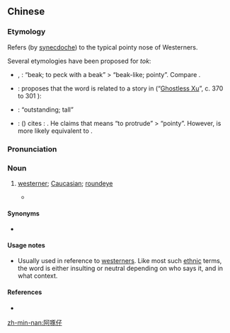 ==Chinese==
{{zh-forms|alt=阿噣仔,阿斲仔,阿卓仔,阿桌仔,阿斗仔,阿督仔,阿凸仔,阿多仔,阿兜仔|''prefix to names of people''|pointy (nose)|''diminutive suffix''}}

===Etymology===
Refers (by [[synecdoche]]) to the typical pointy nose of Westerners.

Several etymologies have been proposed for ''tok'':
* {{zh-l|*噣}}, {{zh-l|*啄}}: “beak; to peck with a beak” > “beak-like; pointy”. Compare {{cog|en|beak}}.
* {{zh-l|*斲}}: {{lang|zh|《台灣話大詞典》}} proposes that the word is related to a story in ''{{w|Zhuangzi}}'' (“[[s:zh:莊子/徐無鬼|Ghostless Xu]]”, c. 370 to 301 {{B.C.E.}}):
*: {{zh-x|郢 人 堊 慢 其 鼻 端 若 蠅 翼，使 匠人 '''斲''' 之。匠石 運 斤 成 風，聽 而 '''斲''' 之，盡 堊 而 鼻 不 傷，郢 人 立 不 失容。|There was once a man from Ying, and on the tip of his nose was some chalk, no thicker than a fly's wing. He asked a stone-mason to '''slice''' the chalk off. The stone-mason wielded his axe like the wind and '''sliced''' off the chalk following the man's instruction. The chalk was completely removed without injury to the man's nose. The man from Ying just stood there unflinchingly.|CL}}
* {{zh-l|*卓}}: “outstanding; tall”
* {{zh-l|*斗}}: {{lang|zh|《台語正字》}} ({{lang|zh|張清波}}) cites ''{{w|Shiji}}'': {{lang|zh|成山斗入海}}. He claims that {{lang|zh|斗}} means “to protrude” > “pointy”. However, {{lang|zh|斗}} is more likely equivalent to {{zh-l|*陡|steep; precipitous}}.

===Pronunciation===
{{zh-pron
|mn=a-tok-仔
|cat=n
}}
{{rfp|lang=cmn|Mandarin}}

===Noun===
{{zh-noun}}

# {{lb|zh|Min Nan|slang|pejorative}} [[westerner]]; [[Caucasian]]; [[roundeye]] {{zh-mw|個}}
#* {{zh-x|有{Ū} 一 個\e{ê}5{} 歐巴桑 去 美國 𨑨迌\ch{hh}it4{}-tho{ô}5{}，欲 去 便所 的\e{ê}5{} 時，因為 毋\m{m̄}7{} 捌{bat}字，煞 行 入去 查埔\查甫{po͘} 的\e{ê}0{} 彼 間，無外久，一 個\e{ê}5{} '''阿督仔''' 行 入去，隨 擱 闖{chhoàng} 出來，一直 喝{hoah} 講：「I am sorry，I am sorry。」^尾 仔\%a{á}0{}，彼個\彼e{-ê}5{} 阿婆仔 行 出來 氣掇掇\氣c{-c}h{hh}u{ò}a3{}c{c}h{hh}u{ò}a3{} 講：「^夭壽 哦！一 個\e{ê}5{} '''阿督仔''' 真 無 禮貌，行 入來 人 的\e{ê}5{} 便所，猶閣\也{iá}擱 怪 人 門「抑{a̍h} 毋\m{m̄}7{} 鎖 %咧{leh}！」|There was an old granny who went to America on vacation. When it came time for her to go to the restroom, because she was illiterate, she ended up going into the men's room. Before long, a '''roundeye''' walked in, then quickly rushed out as he kept yelling, "I am sorry, I am sorry." Finally, the old lady came out, angrily saying, "Screw him! The '''roundeye''' is very rude. He barged into my bathroom, but he still blamed me, saying the door 'wasn't locked!' (''a̍h m̄ só--leh'', which sounds like "I am sorry")"|TW|ref={{lang|zh|曹麗華}} (ed.), {{lang|zh|笑詼一則----抑m7鎖咧}}}}

====Synonyms====
* {{zh-l|啄鼻仔}}

====Usage notes====
* Usually used in reference to [[westerner]]s. Like most such [[ethnic]] terms, the word is either insulting or neutral depending on who says it, and in what context.

====References====
* {{cite-web
|author=劉建仁
|authorlink=
|date=2011-03-18
|url=https://taiwanlanguage.wordpress.com/2011/03/18/阿督仔（a-tɔk-aˋ）──老外、洋人、老美/
|title=阿督仔（a-tɔk-aˋ）──老外、洋人、老美
|work=台灣話的語源與理據
|language=Chinese
|accessdate=2016-10-27
}}

{{cln|zh|ethnic slurs}}

[[zh-min-nan:阿啄仔]]